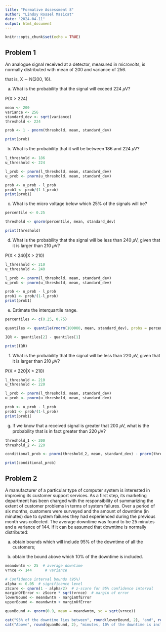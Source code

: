 ---
title: "Formative Assessment 8"
author: "Lindsy Rossel Masicat"
date: "2024-04-11"
output: html_document
---

```{r setup, include=FALSE}
knitr::opts_chunk$set(echo = TRUE)
```


## Problem 1

An analogue signal received at a detector, measured in microvolts, is normally
distributed with mean of 200 and variance of 256.

that is, X ∼ N(200, 16).

(a) What is the probability that the signal will exceed 224 𝜇V?

P(X > 224)

```{r}
mean <- 200
variance <- 256
standard_dev <- sqrt(variance)
threshold <- 224

prob <- 1 - pnorm(threshold, mean, standard_dev)

print(prob)
```

(b) What is the probability that it will be between 186 and 224 𝜇V?

```{r}
l_threshold <- 186
u_threshold <- 224

l_prob <- pnorm(l_threshold, mean, standard_dev)
u_prob <- pnorm(u_threshold, mean, standard_dev)

prob <- u_prob - l_prob
prob1 <- prob/(1-l_prob)
print(prob1)
```

(c) What is the micro voltage below which 25% of the signals will be?

```{r}
percentile <- 0.25

threshold <- qnorm(percentile, mean, standard_dev)

print(threshold)
```

(d) What is the probability that the signal will be less than 240 𝜇V, given that it is larger than 210 𝜇V?

P(X < 240|X > 210)

```{r}
l_threshold <- 210
u_threshold <- 240

l_prob <- pnorm(l_threshold, mean, standard_dev)
u_prob <- pnorm(u_threshold, mean, standard_dev)

prob <- u_prob - l_prob
prob1 <- prob/(1-l_prob)
print(prob1)
```

(e) Estimate the interquartile range.

```{r}
percentiles <- c(0.25, 0.75)

quantiles <- quantile(rnorm(100000, mean, standard_dev), probs = percentiles)

IQR <- quantiles[2] - quantiles[1]

print(IQR)
```

(f) What is the probability that the signal will be less than 220 𝜇V, given that
it is larger than 210 𝜇V?

P(X < 220|X > 210)

```{r}
l_threshold <- 210
u_threshold <- 220

l_prob <- pnorm(l_threshold, mean, standard_dev)
u_prob <- pnorm(u_threshold, mean, standard_dev)

prob <- u_prob - l_prob
prob1 <- prob/(1-l_prob)
print(prob1)
```

(g) If we know that a received signal is greater that 200 𝜇V, what is the probability that is in fact greater than 220 𝜇V?

```{r}
threshold_1 <- 200
threshold_2 <- 220

conditional_prob <- pnorm(threshold_2, mean, standard_dev) - pnorm(threshold_1, mean, standard_dev)

print(conditional_prob)
```


## Problem 2

A manufacturer of a particular type of computer system is interested in improving its customer support services. As a first step, its marketing department has
been charged with the responsibility of summarizing the extent of customer
problems in terms of system failures. Over a period of six months, customers
were surveyed and the amount of downtime (in minutes) due to system failures
they had experienced during the previous month was collected. The average
downtime was found to be 25 minutes and a variance of 144. If it can be
assumed that downtime is normally distributed:

(a) obtain bounds which will include 95% of the downtime of all the customers;

(b) obtain the bound above which 10% of the downtime is included.

```{r no2}

meandwntm <- 25  # average downtime
vrnce <- 144      # variance

# Confidence interval bounds (95%)
alpha <- 0.05  # significance level
zScore <- qnorm(1 - alpha/2)  # z-score for 95% confidence interval
marginOfError <- zScore * sqrt(vrnce)  # margin of error
lowerBound <- meandwntm - marginOfError
upperBound <- meandwntm + marginOfError

quanBound <- qnorm(0.9, mean = meandwntm, sd = sqrt(vrnce))

cat("95% of the downtime lies between", round(lowerBound, 2), "and", round(upperBound, 2), "minutes.\n")
cat("Above", round(quanBound, 2), "minutes, 10% of the downtime is included.")
```